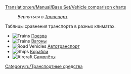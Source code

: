 [[Translation:en/Manual/Base Set/Vehicle comparison charts]]

:''Вернуться в [[ru/Manual/Транспорт|Транспорт]]''

Таблицы сравнения транспорта в разных климатах.

*[[File:en/manual html m16a497ce.png|Trains]] [[ru/Manual/Base Set/Trains/Сравнение поездов|Поезда]]
*[[File:en/manual html m16a497ce.png|Trains]] [[ru/Manual/Base Set/Trains/Сравнение вагонов|Вагоны]]
*[[File:en/manual html m3518e48c.png|Road Vehicles]] [[ru/Manual/Base Set/Road Vehicles/Сравнение дорожного транспорта|Автотранспорт]]
*[[File:en/manual html 53123a33.png|Ships]] [[ru/Manual/Base Set/Ships/Сравнение кораблей|Корабли]]
*[[File:en/manual html 442702e6.png|Aircraft]] [[ru/Manual/Base Set/Aircraft/Сравнение самолетов|Самолёты]]

[[Category:ru/Транспортные средства]]